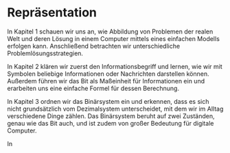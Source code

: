 # Repräsentation

In Kapitel 1 schauen wir uns an, wie Abbildung von Problemen der realen Welt und deren Lösung in einem Computer mittels eines einfachen Modells erfolgen kann. Anschließend betrachten wir unterschiedliche Problemlösungsstrategien.

In Kapitel 2 klären wir zuerst den Informationsbegriff und lernen, wie wir mit Symbolen beliebige Informationen oder Nachrichten darstellen können. Außerdem führen wir das Bit als Maßeinheit für Informationen ein und erarbeiten uns eine einfache Formel für dessen Berechnung.

In Kapitel 3 ordnen wir das Binärsystem ein und erkennen, dass es sich nicht grundsätzlich vom Dezimalsystem unterscheidet, mit dem wir im Alltag verschiedene Dinge zählen. Das Binärsystem beruht auf zwei Zuständen, genau wie das Bit auch, und ist zudem von großer Bedeutung für digitale Computer.

In
